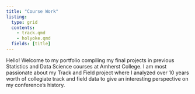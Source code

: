 ```yaml
---
title: "Course Work"
listing:
  type: grid
  contents:
    - track.qmd
    - holyoke.qmd
  fields: [title]
---
```

Hello! Welcome to my portfolio compiling my final projects in previous Statistics and Data Science courses at Amherst College. I am most passionate about my Track and Field project where I analyzed over 10 years worth of collegiate track and field data to give an interesting perspective on my conference's history.           